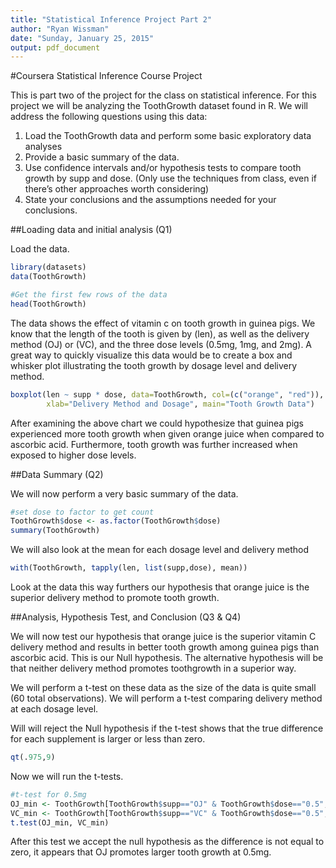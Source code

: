 ```yaml
---
title: "Statistical Inference Project Part 2"
author: "Ryan Wissman"
date: "Sunday, January 25, 2015"
output: pdf_document
---
```


#Coursera Statistical Inference Course Project

This is part two of the project for the class on statistical inference. For this project we will be analyzing the ToothGrowth dataset found in R. We will address the following questions using this data:

1) Load the ToothGrowth data and perform some basic exploratory data analyses 
2) Provide a basic summary of the data.
3) Use confidence intervals and/or hypothesis tests to compare tooth growth by supp and dose. (Only use the techniques from class, even if there's other approaches worth considering)
4) State your conclusions and the assumptions needed for your conclusions. 

##Loading data and initial analysis (Q1)

Load the data.

```r
library(datasets)
data(ToothGrowth)

#Get the first few rows of the data
head(ToothGrowth)
```

The data shows the effect of vitamin c on tooth growth in guinea pigs. We know that the length of the tooth is given by (len), as well as the delivery method (OJ) or (VC), and the three dose levels (0.5mg, 1mg, and 2mg). A great way to quickly visualize this data would be to create a box and whisker plot illustrating the tooth growth by dosage level and delivery method.

```r
boxplot(len ~ supp * dose, data=ToothGrowth, col=(c("orange", "red")), ylab="Length of Tooth", 
        xlab="Delivery Method and Dosage", main="Tooth Growth Data")
```

After examining the above chart we could hypothesize that guinea pigs experienced more tooth growth when given orange juice when compared to ascorbic acid. Furthermore, tooth growth was further increased when exposed to higher dose levels. 

##Data Summary (Q2)

We will now perform a very basic summary of the data.

```r
#set dose to factor to get count
ToothGrowth$dose <- as.factor(ToothGrowth$dose)
summary(ToothGrowth)
```

We will also look at the mean for each dosage level and delivery method

```r
with(ToothGrowth, tapply(len, list(supp,dose), mean))
```

Look at the data this way furthers our hypothesis that orange juice is the superior delivery method to promote tooth growth. 

##Analysis, Hypothesis Test, and Conclusion (Q3 & Q4)

We will now test our hypothesis that orange juice is the superior vitamin C delivery method and results in better tooth growth among guinea pigs than ascorbic acid. This is our Null hypothesis. The alternative hypothesis will be that neither delivery method promotes toothgrowth in a superior way. 

We will perform a t-test on these data as the size of the data is quite small (60 total observations). We will perform a t-test comparing delivery method at each dosage level. 

Will will reject the Null hypothesis if the t-test shows that the true difference for each supplement is larger or less than zero.

```r
qt(.975,9)
```

Now we will run the t-tests.

```r
#t-test for 0.5mg
OJ_min <- ToothGrowth[ToothGrowth$supp=="OJ" & ToothGrowth$dose=="0.5", 1]
VC_min <- ToothGrowth[ToothGrowth$supp=="VC" & ToothGrowth$dose=="0.5", 1]
t.test(OJ_min, VC_min)
```

After this test we accept the null hypothesis as the difference is not equal to zero, it appears that OJ promotes larger tooth growth at 0.5mg. 


